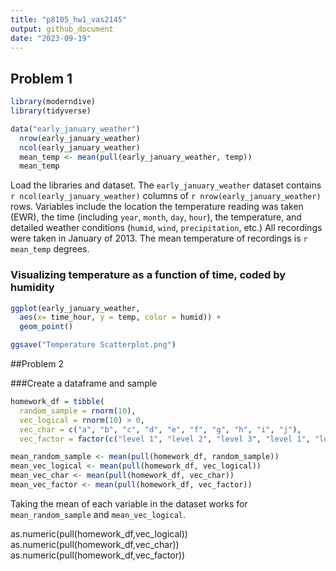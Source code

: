 ```yaml
---
title: "p8105_hw1_vas2145"
output: github_document
date: "2023-09-19"
---
```

## Problem 1


```r
library(moderndive)
library(tidyverse)
```

```r
data("early_january_weather")
  nrow(early_january_weather)
  ncol(early_january_weather)
  mean_temp <- mean(pull(early_january_weather, temp))
  mean_temp
```

Load the libraries and dataset. The `early_january_weather` dataset contains  `r ncol(early_january_weather)` columns of  `r nrow(early_january_weather)` rows. Variables include the location the temperature reading was taken (EWR), the time (including `year`, `month`, `day`, `hour`), the temperature, and detailed weather conditions (`humid`, `wind`, `precipitation`, etc.) All recordings were taken in January of 2013. The mean temperature of recordings is `r mean_temp` degrees.

### Visualizing temperature as a function of time, coded by humidity
```r
ggplot(early_january_weather,
  aes(x= time_hour, y = temp, color = humid)) +
  geom_point()

ggsave("Temperature Scatterplot.png")

```

##Problem 2

###Create a dataframe and sample
```r
homework_df = tibble(
  random_sample = rnorm(10),
  vec_logical = rnorm(10) > 0,
  vec_char = c("a", "b", "c", "d", "e", "f", "g", "h", "i", "j"),
  vec_factor = factor(c("level 1", "level 2", "level 3", "level 1", "level 2", "level 3", "level 1", "level 2", "level 3", "level 1")))
```

```r
mean_random_sample <- mean(pull(homework_df, random_sample))
mean_vec_logical <- mean(pull(homework_df, vec_logical))
mean_vec_char <- mean(pull(homework_df, vec_char))
mean_vec_factor <- mean(pull(homework_df, vec_factor))
```

Taking the mean of each variable in the dataset works for `mean_random_sample` and `mean_vec_logical`.

as.numeric(pull(homework_df,vec_logical))
as.numeric(pull(homework_df,vec_char))
as.numeric(pull(homework_df,vec_factor))

